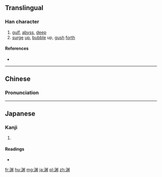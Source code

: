 {{also|淵}}
==Translingual==

===Han character===
{{Han char|rn=85|rad=水|as=08|sn=11|four=|canj=水中火中 (ELFL)|ids=⿰[[氵]]⿴⿰[[丿]][[丨]][[米]]}}

# [[gulf]], [[abyss]], [[deep]]
# [[surge]] [[up]], [[bubble]] up, [[gush]] [[forth]]

====References====
* {{Han ref|kx=0633.371|dkj=17750|dj=1039.190|hdz=31654.020|uh=6E0A|ud=28170}}

----

==Chinese==
{{zh-hanzi-box|渊|[[淵]]}}

===Pronunciation===
{{zh-pron
|m=yuān
|c=jyun1
|mc=y
|oc=y
|ma=
|cat=n,v
}}

----

==Japanese==

===Kanji===
{{ja-kanji|grade=|rs=水08}}

# {{defn|lang=ja|sort=水08}}

====Readings====
* {{ja-readings|on=[[えん]] (en)|kun=[[ふち]] (fuchi), [[ぶち]] (buchi)}}

[[fr:渊]]
[[hu:渊]]
[[mg:渊]]
[[ja:渊]]
[[pl:渊]]
[[zh:渊]]